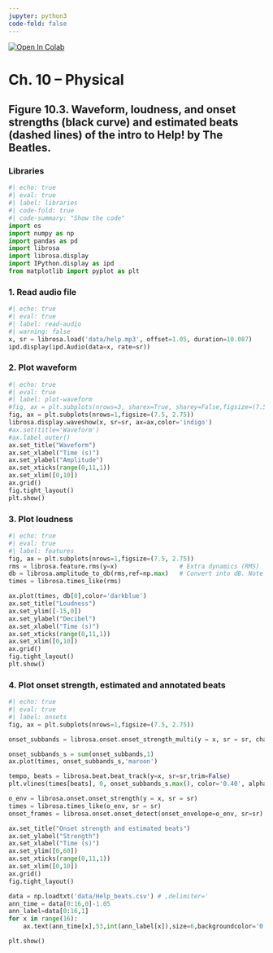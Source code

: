 ```yaml
---
jupyter: python3
code-fold: false
---
```


<a href="https://colab.research.google.com/github/tuomaseerola/emr/blob/main/Chapter10.1.ipynb" target="_parent"><img src="https://colab.research.google.com/assets/colab-badge.svg" alt="Open In Colab"/></a>

# Ch. 10 – Physical

## Figure 10.3. Waveform, loudness, and onset strengths (black curve) and estimated beats (dashed lines) of the intro to Help! by The Beatles.

### Libraries

```python
#| echo: true
#| eval: true
#| label: libraries
#| code-fold: true
#| code-summary: "Show the code"
import os
import numpy as np
import pandas as pd
import librosa
import librosa.display
import IPython.display as ipd
from matplotlib import pyplot as plt 
```

### 1. Read audio file

```python
#| echo: true
#| eval: true
#| label: read-audio
#| warning: false
x, sr = librosa.load('data/help.mp3', offset=1.05, duration=10.087)
ipd.display(ipd.Audio(data=x, rate=sr))
```

### 2. Plot waveform

```python
#| echo: true
#| eval: true
#| label: plot-waveform
#fig, ax = plt.subplots(nrows=3, sharex=True, sharey=False,figsize=(7.5, 5.5))
fig, ax = plt.subplots(nrows=1,figsize=(7.5, 2.75))
librosa.display.waveshow(x, sr=sr, ax=ax,color='indigo')
#ax.set(title='Waveform')
#ax.label_outer()
ax.set_title("Waveform")
ax.set_xlabel("Time (s)")
ax.set_ylabel("Amplitude")
ax.set_xticks(range(0,11,1))
ax.set_xlim([0,10])
ax.grid()
fig.tight_layout()
plt.show()
```

### 3. Plot loudness

```python
#| echo: true
#| eval: true
#| label: features
fig, ax = plt.subplots(nrows=1,figsize=(7.5, 2.75))
rms = librosa.feature.rms(y=x)                 # Extra dynamics (RMS)
db = librosa.amplitude_to_db(rms,ref=np.max)   # Convert into dB. Note that this is a relative measure (loudest is now 0) 
times = librosa.times_like(rms)

ax.plot(times, db[0],color='darkblue')
ax.set_title("Loudness")
ax.set_ylim([-15,0])
ax.set_ylabel("Decibel")
ax.set_xlabel("Time (s)")
ax.set_xticks(range(0,11,1))
ax.set_xlim([0,10])
ax.grid()
fig.tight_layout()
plt.show()
```

### 4. Plot onset strength, estimated and annotated beats

```python
#| echo: true
#| eval: true
#| label: onsets
fig, ax = plt.subplots(nrows=1,figsize=(7.5, 2.75))

onset_subbands = librosa.onset.onset_strength_multi(y = x, sr = sr, channels=[0, 32, 64, 96, 128])

onset_subbands_s = sum(onset_subbands,1)
ax.plot(times, onset_subbands_s,'maroon')

tempo, beats = librosa.beat.beat_track(y=x, sr=sr,trim=False)
plt.vlines(times[beats], 0, onset_subbands_s.max(), color='0.40', alpha=0.80,linestyle='--', label='Beats')

o_env = librosa.onset.onset_strength(y = x, sr = sr)
times = librosa.times_like(o_env, sr = sr)
onset_frames = librosa.onset.onset_detect(onset_envelope=o_env, sr=sr)

ax.set_title("Onset strength and estimated beats")
ax.set_ylabel("Strength")
ax.set_xlabel("Time (s)")
ax.set_ylim([0,60])
ax.set_xticks(range(0,11,1))
ax.set_xlim([0,10])
ax.grid()
fig.tight_layout()

data = np.loadtxt('data/Help_beats.csv') # ,delimiter=' 
ann_time = data[0:16,0]-1.05
ann_label=data[0:16,1]
for x in range(16):
    ax.text(ann_time[x],53,int(ann_label[x]),size=6,backgroundcolor='0.8',weight='bold',ha='center')

plt.show()

```

